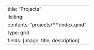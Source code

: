 ---
title: "Projects"
lisiting: 
  contents: "projects/**/index.qmd"
  type: grid
  fields: [image, title, description]
---